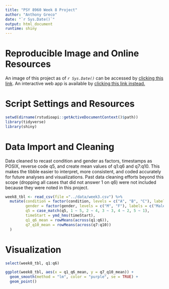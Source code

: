 ```yaml
---
title: "PSY 8960 Week 8 Project"
author: "Anthony Greco"
date: "`r Sys.Date()`"
output: html_document
runtime: shiny
---
```


# **Reproducible Image and Online Resources**
An image of this project as of *`r Sys.Date()`* can be accessed by [clicking this link](link url).
An interactive web app is available by [clicking this link instead.](link url)

# **Script Settings and Resources**
```r
setwd(dirname(rstudioapi::getActiveDocumentContext()$path))
library(tidyverse)
library(shiny)
```

# **Data Import and Cleaning**
Data cleaned to recast condition and gender as factors, timestamps as POSIX, reverse code q5, and create mean values of q1:q6 and q7:q10. This makes the tibble easier to interpret, more consistent, and coded accurately for future analyses and visualizations. Past data cleaning efforts beyond this scope (dropping all cases that did not answer 1 on q6) were not included because they were noted in this project. 
```r
week8_tbl <- read_csv(file ="../data/week3.csv") %>%
  mutate(condition = factor(condition, levels = c("A", "B", "C"), labels = c("Block A", "Block B", "Control")),
         gender = factor(gender, levels = c("M", "F"), labels = c("Male", "Female")),
         q5 = case_match(q5, 1 ~ 5, 2 ~ 4, 3 ~ 3, 4 ~ 2, 5 ~ 1),
         timeStart = ymd_hms(timeStart),
         q1_q6_mean = rowMeans(across(q1:q6)),
         q7_q10_mean = rowMeans(across(q7:q10))
  )
```

# **Visualization**
```r
select(week8_tbl, q1:q6)

ggplot(week8_tbl, aes(x = q1_q6_mean, y = q7_q10_mean)) +
  geom_smooth(method = "lm", color = "purple", se = TRUE) +
  geom_point()

```